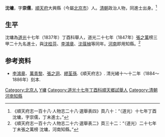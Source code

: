 '''沈墉'''，字'''崇儒'''，[[順天府|順天府]]大興縣（今屬[[北京市|北京市]]）人。[[清朝|清朝]]政治人物，同進士出身。<ref>《順天府志一百十八·人物志二十八·選舉表四》頁八十：“（道光）十七年丁酉 沈墉，字崇儒，丁未進士。”</ref>

== 生平 ==
沈墉為[[道光|道光]]十七年（1837年）丁酉科舉人，道光二十七年（1847年）[[張之萬|張之萬]]榜三甲二十九名進士，與[[沈桂芬|沈桂芬]]、[[李鴻章|李鴻章]]、[[沈葆楨|沈葆楨]]等同年。[[河南|河南]]即用知縣。<ref>《順天府志一百十六·人物志二十六·選舉表二》頁三十二：“（道光）二十七年丁未張之萬榜 沈墉，河南知縣。”</ref>

== 参考资料 ==
{{reflist}}

*[[李鴻章|李鴻章]]、[[萬青黎|萬青黎]]、[[張之洞|張之洞]]、[[繆荃孫|繆荃孫]].《順天府志》. 清光緒十～十二年（1884～1886年）刻本.

{{道光二十七年丁未科殿試金榜}}

{{Authority control}}

{{DEFAULTSORT:Shen沈}}
[[Category:北京人|Category:北京人]]
[[Category:沈姓|Y墉]]
[[Category:道光十七年丁酉科順天鄉試舉人|Category:道光十七年丁酉科順天鄉試舉人]]
[[Category:清朝河南知縣|Category:清朝河南知縣]]


{{清朝人物小作品}}